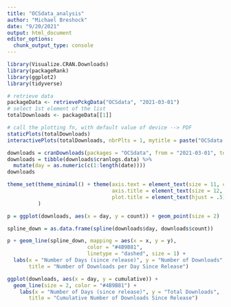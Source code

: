 ```yaml
---
title: "OCSdata_analysis"
author: "Michael Breshock"
date: "9/20/2021"
output: html_document
editor_options: 
  chunk_output_type: console
---
```



```r
library(Visualize.CRAN.Downloads)
library(packageRank)
library(ggplot2)
library(tidyverse)
```

```r
# retrieve data
packageData <- retrievePckgData("OCSdata", "2021-03-01")
# select 1st element of the list
totalDownloads <- packageData[[1]]

# call the plotting fn, with default value of device --> PDF
staticPlots(totalDownloads)
interactivePlots(totalDownloads, nbrPlts = 1, mytitle = paste("OCSdata Package Download Count over Time"))
```

```r
downloads = cranDownloads(packages = "OCSdata", from = "2021-03-01", to = Sys.Date())
downloads = tibble(downloads$cranlogs.data) %>%
  mutate(day = as.numeric(c(1:length(date))))
downloads
```

```r
theme_set(theme_minimal() + theme(axis.text = element_text(size = 11, color = "black"),
                                  axis.title = element_text(size = 12, color = "black"),
                                  plot.title = element_text(hjust = .5))
          )
```

```r
p = ggplot(downloads, aes(x = day, y = count)) + geom_point(size = 2)

spline_down = as.data.frame(spline(downloads$day, downloads$count))

p + geom_line(spline_down, mapping = aes(x = x, y = y), 
                          color = "#4B9B81",
                          linetype = "dashed", size = 1) +
  labs(x = "Number of Days (since release)", y = "Number of Downloads", 
       title = "Number of Downloads per Day Since Release")

```

```r
ggplot(downloads, aes(x = day, y = cumulative)) + 
  geom_line(size = 2, color = "#4B9B81") +
    labs(x = "Number of Days (since release)", y = "Total Downloads", 
       title = "Cumulative Number of Downloads Since Release")
```



